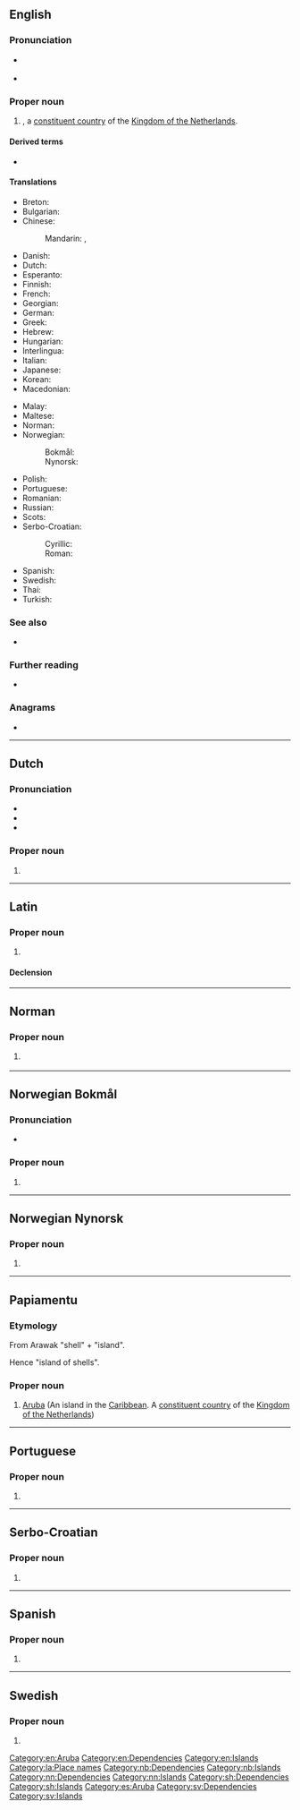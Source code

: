 ==English==

===Pronunciation===
* {{a|UK}} {{IPA|en|/ˈæ.ɹuː.bə/}}
* {{rhymes|en|uːbə}}

===Proper noun===
{{en-proper noun}}

# {{place|en|autonomous territory|r/Caribbean}}, a [[constituent country]] of the [[Kingdom of the Netherlands]].

====Derived terms====
* {{l|en|Arubian}}

====Translations====
{{trans-top|territory in the Caribbean}}
* Breton: {{t|br|Aruba}}
* Bulgarian: {{t|bg|Аруба}}
* Chinese:
*: Mandarin: {{t+|cmn|阿魯巴|sc=Hani}}, {{t+|cmn|阿鲁巴|tr=Ālǔba|sc=Hani}}
* Danish: {{t|da|Aruba}}
* Dutch: {{t+|nl|Aruba}}
* Esperanto: {{t|eo|Arubo}}
* Finnish: {{t+|fi|Aruba}}
* French: {{t+|fr|Aruba}}
* Georgian: {{t+|ka|არუბა}}
* German: {{t+|de|Aruba}}
* Greek: {{t+|el|Αρούμπα|f}}
* Hebrew: {{t+|he|אָרוּבָּה|tr=Aruba}}
* Hungarian: {{t+|hu|Aruba}}
* Interlingua: {{t|ia|Aruba}}
* Italian: {{t+|it|Aruba}}
* Japanese: {{t+|ja|アルバ|tr=Aruba}}
* Korean: {{t|ko|아루바|tr=Aruba}}
* Macedonian: {{t|mk|Ару́ба|f}}
{{trans-mid}}
* Malay: {{t|ms|Aruba}}
* Maltese: {{t|mt|Aruba}}
* Norman: {{t|nrf|Aruba}} {{qualifier|Jersey}}
* Norwegian:
*: Bokmål: {{t|nb|Aruba}}
*: Nynorsk: {{t|nn|Aruba}}
* Polish: {{t+|pl|Aruba}}
* Portuguese: {{t+|pt|Aruba|f}}
* Romanian: {{t|ro|Aruba|f}}
* Russian: {{t+|ru|Ару́ба|f}}
* Scots: {{t|sco|Arubae}}
* Serbo-Croatian:
*: Cyrillic: {{t|sh|Аруба|f|sc=Cyrl}}
*: Roman: {{t|sh|Aruba|f}}
* Spanish: {{t+|es|Aruba}}
* Swedish: {{t+|sv|Aruba}}
* Thai: {{t+|th|อารูบา}}
* Turkish: {{t+|tr|Aruba}}
{{trans-bottom}}

===See also===
* {{l|en|Appendix:Countries of the world}}

===Further reading===
* {{pedia}}

===Anagrams===
* {{anagrams|en|a=aabru|Barua|abura}}

[[Category:en:Aruba]]
[[Category:en:Dependencies]]
[[Category:en:Islands]]

----

==Dutch==

===Pronunciation===
* {{IPA|nl|/aːˈru.baː/|/aːˈry.baː/}}
* {{audio|nl|Nl-Aruba.ogg|Audio}}
* {{hyphenation|nl|Aru|ba}}

===Proper noun===
{{nl-proper noun}}

# {{l|en|Aruba}}

----

==Latin==
{{wikipedia|lang=la}}

===Proper noun===
{{la-proper noun|Arūba<1.loc>}}

# {{lb|la|New Latin}} {{l|en|Aruba}}

====Declension====
{{la-ndecl|Arūba<1.loc>}}

[[Category:la:Place names]]

----

==Norman==

===Proper noun===
{{nrf-proper noun}}

# {{lb|nrf|Jersey}} {{l|en|Aruba}}

{{topics|nrf|Dependencies|Islands}}

----

==Norwegian Bokmål==
{{wikipedia|lang=no}}

===Pronunciation===
* {{IPA|nb|/ɑɾʉːbɑ/}}

===Proper noun===
{{head|nb|proper noun}}

# {{l|en|Aruba}}

[[Category:nb:Dependencies]]
[[Category:nb:Islands]]

----

==Norwegian Nynorsk==
{{wikipedia|lang=nn}}

===Proper noun===
{{head|nn|proper noun}}

# {{l|en|Aruba}}

[[Category:nn:Dependencies]]
[[Category:nn:Islands]]

----

==Papiamentu==

===Etymology===
From Arawak {{der|pap|tnq|ora}} "shell" + {{der|pap|tnq|oubao}} "island".

Hence "island of shells".  

===Proper noun===
{{head|pap|proper noun}}

# [[Aruba]] (An island in the [[Caribbean]]. A [[constituent country]] of the [[Kingdom of the Netherlands]])

----

==Portuguese==

===Proper noun===
{{pt-proper noun|f}}

# {{place|pt|island/and/autonomous territory|c/Netherlands|in|sea/the [[Caribbean]]|t1=Aruba}}

----

==Serbo-Croatian==

===Proper noun===
{{sh-proper noun|g=f}}

# {{l|en|Aruba}}

[[Category:sh:Dependencies]]
[[Category:sh:Islands]]

----

==Spanish==
{{wikipedia|lang=es}}

===Proper noun===
{{es-proper noun|f}}

# {{place|es|autonomous territory|c/Netherlands|in|r/Caribbean|t1=Aruba}}

[[Category:es:Aruba]]

----

==Swedish==

===Proper noun===
{{head|sv|proper noun}}

# {{l|en|Aruba}}

[[Category:sv:Dependencies]]
[[Category:sv:Islands]]